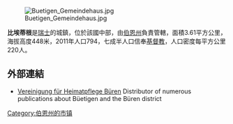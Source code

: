 [[Image:Buetigen_Gemeindehaus.jpg|right]]

'''比埃蒂根'''是[[瑞士|瑞士]]的城鎮，位於該國中部，由[[伯恩州|伯恩州]]負責管轄，面積3.61平方公里，海拔高度448米，2011年人口794，七成半人口信奉[[基督教|基督教]]，人口密度每平方公里220人。

==外部連結==
* [http://www.heimatpflege.ch Vereinigung für Heimatpflege Büren] {{Wayback|url=http://www.heimatpflege.ch/ |date=20200226130248 }} Distributor of numerous publications about Büetigen and the Büren district {{de icon}}

{{Switzerland-geo-stub}}
[[Category:伯恩州的市镇|Category:伯恩州的市镇]]